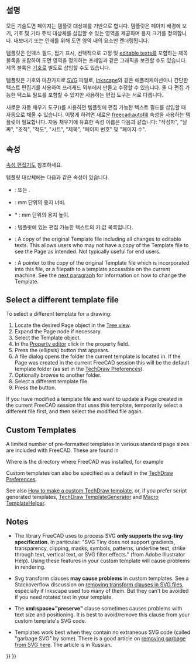 <languages/>

{{Docnav
|[[TechDraw_LineGroup/ko|선 모둠]]
|[[TechDraw_Hatching/ko|선 채우기]]
|[[TechDraw_Workbench/ko|기술도면 작업대]]
|IconL=
|IconR=
|IconC=Workbench_TechDraw.svg
}}

{{TOCright}}

<span id="Description"></span>
==설명==

모든 기술도면 페이지는 템플릿 대상체를 기반으로 합니다. 템플릿은 페이지 배경에 보기, 기호 및 기타 주석 대상체를 삽입할 수 있는 영역을 제공하며 용지 크기를 정의합니다. 내보내기 또는 인쇄를 위해 도면 영역 내의 요소만 렌더링됩니다.

템플릿은 인덱스 필드, 접기 표시, 선택적으로 고정 및 [[Svg_Namespace#freecad:editable|editable texts]]를 포함하는 제목 블록을 포함하여 도면 영역을 정의하는 프레임과 같은 그래픽을 보관할 수도 있습니다. 제목 블록은 [[TechDraw_Symbol/ko|기호]]로 별도로 삽입할 수도 있습니다.

템플릿은 기호와 마찬가지로 [[SVG/ko|SVG]] 파일로, [https://en.wikipedia.org/wiki/Inkscape Inkscape]와 같은 애플리케이션이나 간단한 텍스트 편집기를 사용하여 프리캐드 외부에서 만들고 수정할 수 있습니다. 둘 다 편집 가능한 텍스트 필드를 포함할 수 있지만 사용하는 편집 도구는 서로 다릅니다.

새로운 자동 채우기 도구({{version|1.0}})를 사용하면 템플릿에 편집 가능한 텍스트 필드를 삽입할 때 자동으로 채울 수 있습니다. 이렇게 하려면 새로운 [[Svg_Namespace#freecad:autofill|freecad:autofill]] 속성을 사용하는 템플릿이 필요합니다. 자동 채우기에 유효한 속성 이름은 다음과 같습니다: "작성자", "날짜", "조직", "척도", "시트", "제목", "페이지 번호" 및 "페이지 수".

<span id="Properties"></span>
==속성==

[[Property_editor/ko|속성 편집기]]도 참조하세요.

템플릿 대상체에는 다음과 같은 속성이 있습니다.

{{TitleProperty|Base}}

* {{PropertyData|Orientation|Enumeration}}: {{Value|세로}} 또는 {{Value|가로}}.

{{TitleProperty|Page Properties}}

* {{PropertyData|Width|Length}}: mm 단위의 용지 너비.
* * {{PropertyData|Height|Length}}: mm 단위의 용지 높이.
* {{PropertyData|Editable Texts|Map|Hidden}}: 템플릿에 있는 편집 가능한 텍스트의 키:값 목록입니다.

{{TitleProperty|Template}}

* {{PropertyData|Page Result|FileIncluded}}: A copy of the original Template file including all changes to editable texts. This allows users who may not have a copy of the Template file to see the Page as intended. Not typically useful for end users.
* {{PropertyData|Template|File}}: A pointer to the copy of the original Template file which is incorporated into this {{FileName|*.FCStd}} file, or a filepath to a template accessible on the current machine. See the [[#Select_a_different_template_file|next paragraph]] for information on how to change the Template.

== Select a different template file ==

To select a different template for a drawing:
# Locate the desired Page object in the [[Tree_view|Tree view]].
# Expand the Page node if necessary.
# Select the Template object.
# In the [[Property_editor|Property editor]] click in the {{PropertyData|Template}} property field.
# Press the {{Button|...}} (ellipsis) button that appears.
# A file dialog opens the folder the current template is located in. If the Page was created in the current FreeCAD session this will be the default template folder (as set in the [[TechDraw_Preferences#Files|TechDraw Preferences]]).
# Optionally browse to another folder.
# Select a different template file.
# Press the {{Button|OK}} button.

If you have modified a template file and want to update a Page created in the current FreeCAD session that uses this template, temporarily select a different file first, and then select the modified file again.

== Custom Templates ==

A limited number of pre-formatted templates in various standard page sizes are included with FreeCAD. These are found in

{{Code|code=
$INSTALL_DIR/Mod/TechDraw/Templates/
}}

Where {{incode|$INSTALL_DIR}} is the directory where FreeCAD was installed, for example

{{Code|code=
/usr/share/freecad/Mod/TechDraw/Templates/
}}

Custom templates can also be specified as a default in the [[TechDraw_Preferences|TechDraw Preferences]].

See also [[TechDraw_TemplateHowTo|How to make a custom TechDraw template]], or, if you prefer script generated templates, [[TechDraw_TemplateGenerator|TechDraw TemplateGenerator]] and [[Macro_TemplateHelper|Macro TemplateHelper]].

== Notes ==

* The library FreeCAD uses to process SVG '''only supports the svg-tiny specification'''. In particular: "SVG Tiny does not support gradients, transparency, clipping, masks, symbols, patterns, underline text, strike through text, vertical text, or SVG filter effects." (from Adobe Illustrator Help). Using these features in your custom template will cause problems in rendering.

* Svg transform clauses '''may cause problems''' in custom templates. See a Stackoverflow discussion on [https://stackoverflow.com/questions/13329125/removing-transforms-in-svg-files removing transform clauses in SVG files], especially if Inkscape used too many of them. But they can't be avoided if you need rotated text in your template.

* The '''xml:space="preserve"''' clause sometimes causes problems with text size and positioning. It is best to avoid/remove this clause from your custom template's SVG code.

* Templates work best when they contain no extraneous SVG code (called "garbage SVG" by some). There is a good article on [https://freecad-gost.ru/news/gost-templates-techdraw-09-01-2020/ removing garbage from SVG here]. The article is in Russian.


{{Docnav
|[[TechDraw_LineGroup|LineGroups]]
|[[TechDraw_Hatching|Hatching]]
|[[TechDraw_Workbench|TechDraw]]
|IconL=
|IconR=
|IconC=Workbench_TechDraw.svg
}}

{{TechDraw Tools navi{{#translation:}}}}
{{Userdocnavi{{#translation:}}}}